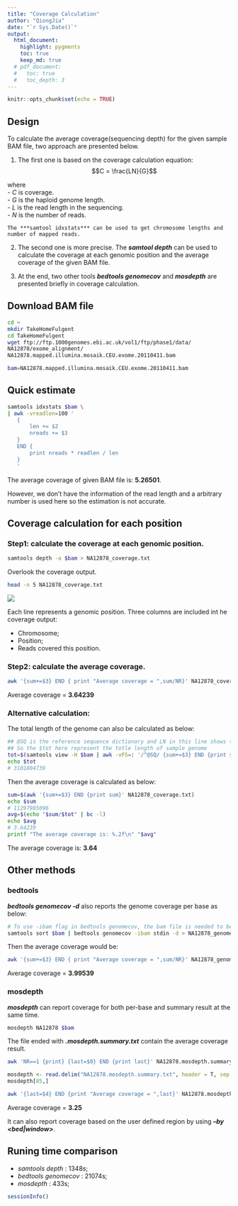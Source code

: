 ```yaml
---
title: "Coverage Calculation"
author: "QiongJia"
date: "`r Sys.Date()`"
output: 
  html_document:
    highlight: pygments
    toc: true
    keep_md: true
  # pdf_document:
  #   toc: true
  #   toc_depth: 3
---
```


```r
knitr::opts_chunk$set(echo = TRUE)
```

## Design  

To calculate the average coverage(sequencing depth) for the given sample BAM file, two approach are presented below.  

1. The first one is based on the coverage calculation equation:   
$$C = \frac{LN}{G}$$  

where    
 - $C$ is coverage.  
 - $G$ is the haploid genome length.  
 - $L$ is the read length in the sequencing.  
 - $N$ is the number of reads.  
 
    The ***samtool idxstats*** can be used to get chromosome lengths and number of mapped reads.

2. The second one is more precise. The ***samtool depth*** can be used to calculate the coverage at each genomic position and the average coverage of the given BAM file.  

3. At the end, two other tools ***bedtools genomecov*** and ***mosdepth*** are presented briefly in coverage calculation.   

## Download BAM file 

```bash
cd ~
mkdir TakeHomeFulgent
cd TakeHomeFulgent
wget ftp://ftp.1000genomes.ebi.ac.uk/vol1/ftp/phase1/data/
NA12878/exome_alignment/
NA12878.mapped.illumina.mosaik.CEU.exome.20110411.bam

bam=NA12878.mapped.illumina.mosaik.CEU.exome.20110411.bam
```

## Quick estimate 

```bash
samtools idxstats $bam \
| awk -vreadlen=100 '
   {
       len += $2
       nreads += $3
   }
   END {
       print nreads * readlen / len
   }
   '
```

The average coverage of given BAM file is: **5.26501**.  

However, we don't have the information of the read length and a arbitrary number is used here so the estimation is not accurate.  

## Coverage calculation for each position 

### Step1: calculate the coverage at each genomic position. 

```bash
samtools depth -a $bam > NA12878_coverage.txt
```

Overlook the coverage output.   

```bash
head -n 5 NA12878_coverage.txt
```
![](NA12878_coverage.txt.png)    

  
Each line represents a genomic position. Three columns are included int he coverage output:   

- Chromosome;  
- Position;  
- Reads covered this position.   

### Step2: calculate the average coverage. 

```bash
awk '{sum+=$3} END { print "Average coverage = ",sum/NR}' NA12878_coverage.txt
```

Average coverage = **3.64239**

### Alternative calculation:  

The total length of the genome can also be calculated as below:  

```bash
## @SQ is the reference sequence dictionary and LN in this line shows the reference sequence length. 
## So the $tot here represent the totle length of sample genome
tot=$(samtools view -H $bam | awk -vFS=: '/^@SQ/ {sum+=$3} END {print sum}')
echo $tot
# 3101804739
```

Then the average coverage is calculated as below: 

```bash
sum=$(awk '{sum+=$3} END {print sum}' NA12878_coverage.txt)
echo $sum
# 11297985096
avg=$(echo "$sum/$tot" | bc -l)
echo $avg
# 3.64239
printf "The average coverage is: %.2f\n" "$avg"
```

The average coverage is: **3.64**  

## Other methods  

### bedtools  

***bedtools genomecov -d*** also reports the genome coverage per base as below:  

```bash
# To use -ibam flag in bedtools genomecov, the bam file is needed to be sorted by position
samtools sort $bam | bedtools genomecov -ibam stdin -d > NA12878_genomecov.txt
```

Then the average coverage would be: 

```bash
awk '{sum+=$3} END { print "Average coverage = ",sum/NR}' NA12878_genomecov.txt
```

Average coverage = **3.99539**

### mosdepth 

***mosdepth*** can report coverage for both per-base and summary result at the same time.

```bash
mosdepth NA12878 $bam
```

The file ended with ***.mosdepth.summary.txt*** contain the average coverage result.  

```bash
awk 'NR==1 {print} {last=$0} END {print last}' NA12878.mosdepth.summary.txt
```

```r
mosdepth <- read.delim("NA12878.mosdepth.summary.txt", header = T, sep = "\t")
mosdepth[85,]
```

```bash
awk '{last=$4} END {print "Average coverage = ",last}' NA12878.mosdepth.summary.txt
```

Average coverage = **3.25**

It can also report coverage based on the user defined region by using ***--by <bed|window>***. 

## Runing time comparison  

- *samtools depth* :  1348s;
- *bedtools genomecov* : 21074s;
- *mosdepth* : 433s;

```r
sessionInfo()
```